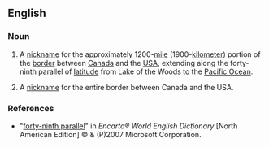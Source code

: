 ==English==
{{wikipedia|49th parallel north}}

===Noun===
{{en-noun|head=[[forty]]-[[ninth]] [[parallel]]|-}}

# {{context|Canada|US}} A [[nickname]] for the approximately 1200-[[mile]] (1900-[[kilometer]]) portion of the [[border]] between [[Canada]] and the [[USA]], extending along the forty-ninth parallel of [[latitude]] from Lake of the Woods to the [[Pacific Ocean]].
# {{context|Canada|US|nonstandard}}  A [[nickname]] for the entire border between Canada and the USA.

===References===
*"[http://encarta.msn.com/dictionary_/forty-ninth_parallel.html forty-ninth parallel]" in ''Encarta® World English Dictionary'' [North American Edition] © & (P)2007 Microsoft Corporation.